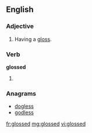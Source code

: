 ==English==

===Adjective===
{{en-adj|-}}

# Having a [[gloss]].

===Verb===
'''glossed'''

# {{past of|gloss}}

===Anagrams===
* [[dogless#English|dogless]]
* [[godless#English|godless]]

[[fr:glossed]]
[[mg:glossed]]
[[vi:glossed]]